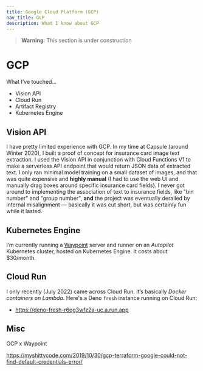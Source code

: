 ```yaml
---
title: Google Cloud Platform (GCP)
nav_title: GCP
description: What I know about GCP
---
```


> **Warning**: This section is under construction

# GCP

What I’ve touched...

- Vision API
- Cloud Run
- Artifact Registry
- Kubernetes Engine

## Vision API

I have pretty limited experience with GCP. In my time at Capsule (around Winter 2020), I
built a proof of concept for insurance card image text extraction. I used the Vision API
in conjunction with Cloud Functions V1 to make a serverless API endpoint that would return
JSON data of extracted text. I only ran minimal model training on a small dataset of images,
and that was quite expensive and **highly manual** (I had to use the web UI and manually drag
boxes around specific insurance card fields). I never got around to implementing the association
of text to insurance fields, like "bin number" and "group number", **and** the project was eventually
derailed by internal misalignment — basically it was cut short, but was certainly fun while
it lasted.

## Kubernetes Engine

I’m currently running a [Waypoint](https://www.waypointproject.io/) server and runner on
an _Autopilot_ Kubernetes cluster, hosted on Kubernetes Engine. It costs about $30/month.

## Cloud Run

I only recently (July 2022) came across Cloud Run. It’s basically _Docker containers on
Lambda_. Here's a Deno `fresh` instance running on Cloud Run:

- https://deno-fresh-r6og3wfz2a-uc.a.run.app

## Misc

GCP x Waypoint

https://myshittycode.com/2019/10/30/gcp-terraform-google-could-not-find-default-credentials-error/
